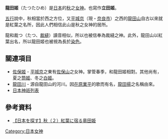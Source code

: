 '''龍田姬'''（たつたひめ）是[[日本|日本]]的[[秋|秋]]之[[女神|女神]]。也寫作'''立田姬'''。

[[五行|五行]]說中，秋相當於西之方位，又[[平城京|平城京]]（現・[[奈良市|奈良市]]）之西的[[龍田山|龍田山]]自古以來就是紅葉之名所，因此人們相信此山是秋之女神的居所。

龍和裁つ（たつ、[[裁縫|裁縫]]）讀音相似，所以也被信奉為裁縫之神。此外，龍田山以紅葉出名，所以龍田姬也被視為長於[[染色|染色]]。

==關連項目==
*[[佐保姬|佐保姬]] - [[平城京|平城京]]之東有[[佐保山|佐保山]]之女神。掌管春季，和龍田姬相對。其他尚有，夏之[[筒姬|筒姬]]、冬之[[白姬|白姬]]。
*[[龍田川|龍田川]] - 源自龍田山的河川。因[[在原業平|在原業平]]的歌而有名，[[龍田揚|龍田揚]]之名稱由來。
*[[日本神祇列表|日本神祇列表]]

== 參考資料 ==
*[https://web.archive.org/web/20080209203153/http://sankei.jp.msn.com/culture/academic/071018/acd0710180751002-n1.htm 【日本を探す】秋（２）紅葉に宿る竜田姫]

{{DEFAULTSORT:Tatsuta Hime}}
[[Category:日本女神|Category:日本女神]]
